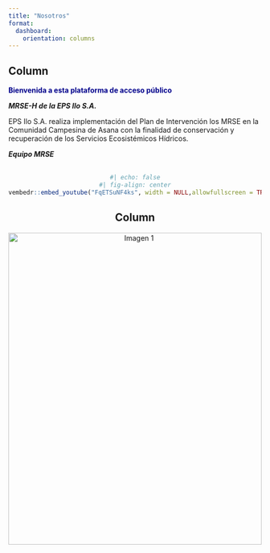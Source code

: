 ```yaml
---
title: "Nosotros"
format: 
  dashboard:
    orientation: columns
---
```


## Column {width="30%"}

<span style="color:darkblue;font-weight:bold;">Bienvenida a esta plataforma de acceso público</span>

***MRSE-H de la EPS Ilo S.A.***

EPS Ilo S.A. realiza implementación del Plan de Intervención los MRSE en la Comunidad Campesina de Asana con la finalidad de conservación y recuperación de los Servicios Ecosistémicos Hídricos.

***Equipo MRSE***
<br><br>
<center>

```r
#| echo: false
#| fig-align: center
vembedr::embed_youtube("FqETSuNF4ks", width = NULL,allowfullscreen = TRUE)
```

## Column {width="70%"}

::: contenedor-imagen
<img src="fondo2.jpg" alt="Imagen 1"/> <img src="fondo3.jpg" alt="Imagen 2"/> <img src="fondo4.jpg" alt="Imagen 3"/>
:::

<!-- Agrega botones para avanzar y retroceder -->

<!-- <boton id="anterior"> -->

<!-- Anterior -->

<!-- </boton> -->

<!-- <boton id="siguiente"> -->

<!-- Siguiente -->

<!-- </boton> -->

```{=html}
<style>
/* Estilos para el contenedor de la transición */

.contenedor-imagen {
    width: 100%;
    height: 620px;
    position: relative;
    overflow: hidden;
    }

/* Estilos para las imágenes */
.contenedor-imagen img {
    width: 100%;
    height: auto;
    position: 
    absolute;
    top: 0;
    left: 0;
    opacity: 0;
    transition: opacity 1s ease-in-out;
    }

/* Estilo para mostrar la primera imagen */
.contenedor-imagen img:first-child {
    opacity: 1;
    }

 /* Estilo para las imágenes anteriores */
 .image-previous {
    opacity: 0.5;
    left: -100%;
    }

/* Estilos para los botones */
boton {
  margin: 0;
  padding: 10px 20px;/* Aumentamos el padding para un aspecto más moderno */
  font-size: 16px;
  cursor: pointer;
  position: absolute;
  top: 10px;
  background-color: rgba(0, 0, 0, 0.5); /* Fondo con transparencia */
  color: #fff; /* Color de texto blanco */
  border: none;
  border-radius: 5px; /* Bordes redondeados */
  transition: background-color 0.3s, color 0.3s; /* Efecto de transición */
  outline: none; /* Quitamos el borde al hacer clic */
}

boton:hover {
    background-color: rgba(0, 0, 0, 0.8); /* Cambio de color al pasar el mouse */
}

#anterior {
    left: 10px; /* Ajusta la posición horizontal del botón "Anterior" */
        }

#siguiente {
    right: 10px; /* Ajusta la posición horizontal del botón "Siguiente" */
    }
</style>
```
```{=html}
<script>
var currentImage = 0;
var images = document.querySelectorAll('.contenedor-imagen img');
var anteriorboton = document.getElementById('anterior');
var siguienteboton = document.getElementById('siguiente');

// Función para avanzar a la siguiente imagen
function avanzar() {
  images[currentImage].classList.add('image-previous');
  images[currentImage].style.opacity = 0;
  currentImage = (currentImage + 1) % images.length;
  images[currentImage].style.opacity = 1;
  images[currentImage].classList.remove('image-previous');
}

// Función para retroceder a la imagen anterior
function retroceder() {
  images[currentImage].classList.add('image-previous');
  images[currentImage].style.opacity = 0;
  currentImage = (currentImage - 1 + images.length) % images.length;
  images[currentImage].style.opacity = 1;
  images[currentImage].classList.remove('image-previous');
}

// Cambia la imagen automáticamente cada 6 segundos
setInterval(avanzar, 6000);

</script>
```
